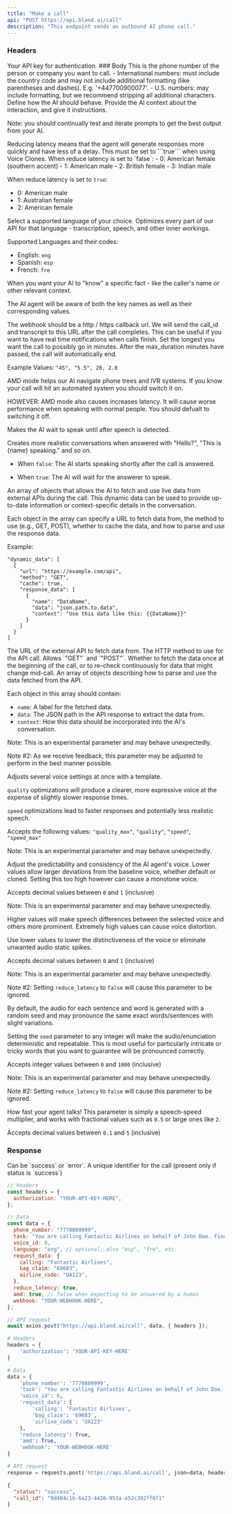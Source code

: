 ```yaml
---
title: "Make a call"
api: "POST https://api.bland.ai/call"
description: "This endpoint sends an outbound AI phone call."
---
```


### Headers

<ParamField header="authorization" type="string">
  Your API key for authentication.
</ParamField>
### Body

<ParamField body="phone_number" type="string" required>
  This is the phone number of the person or company you want to call. -
  International numbers: must include the country code and may not include
  additional formatting (like parentheses and dashes). E.g. '+447700900077'. -
  U.S. numbers: may include formatting, but we recommend stripping all
  additional characters.
</ParamField>

<ParamField body="task" type="string" required>
  Define how the AI should behave. Provide the AI context about the interaction, and give it instructions.

Note: you should continually test and iterate prompts to get the best output from your AI.

</ParamField>

<ParamField body="reduce_latency" type="boolean" default="true">
  Reducing latency means that the agent will generate responses more quickly and have less of a delay. This must be set to ```true``` when using Voice Clones.
</ParamField>

<ParamField body="voice_id" type="number" default="0">
  When reduce latency is set to `false`:
  - 0: American female (southern accent)
  - 1: American male 
  - 2: British female 
  - 3: Indian male

  When reduce latency is set to `true`:
  - 0: American male
  - 1: Australian female
  - 2: American female
</ParamField>

<ParamField body="language" type="string" default="eng">
  Select a supported language of your choice. 
  Optimizes every part of our API for that language - transcription, speech, and other inner workings.
  
  Supported Languages and their codes:
  - English: ```eng```
  - Spanish: ```esp```
  - French:  ```fre```
</ParamField>

<ParamField body="request_data" type="object">
  When you want your AI to "know" a specific fact - like the caller's
  name or other relevant context.

  The AI agent will be aware of both the key names as well as their corresponding values.
</ParamField>

<ParamField body="webhook" type="string">
  The webhook should be a http / https callback url. We will send the call_id
  and transcript to this URL after the call completes. This can be useful if you
  want to have real time notifications when calls finish.
</ParamField>

<ParamField body="max_duration" type="float or string" default="30">
  Set the longest you want the call to possibly go in minutes. After the max_duration minutes have passed, the call will automatically end.
  
  Example Values: ```"45", "5.5", 20, 2.8```
</ParamField>

<ParamField body="amd" type="boolean" default="false">
  AMD mode helps our AI navigate phone trees and IVR systems. If you know your call will hit an automated system you should switch it on. 
  
  HOWEVER: AMD mode also causes increases latency. It will cause worse performance when speaking with normal people. You should defualt to switching it off.
</ParamField>

<ParamField body="wait_for_greeting" type="boolean" default="false">
  Makes the AI wait to speak until after speech is detected. 
  
  Creates more realistic conversations when answered with "Hello?", "This is \{name\} speaking." and so on.
  
  - When ```false```: The AI starts speaking shortly after the call is answered. 
  
  - When ```true```: The AI will wait for the answerer to speak.
</ParamField>


<ParamField body="dynamic_data" type="array">
  An array of objects that allows the AI to fetch and use live data from external APIs during the call. This dynamic data can be used to provide up-to-date information or context-specific details in the conversation.

  Each object in the array can specify a URL to fetch data from, the method to use (e.g., GET, POST), whether to cache the data, and how to parse and use the response data.

  Example:
```
"dynamic_data": [
  {
    "url": "https://example.com/api",
    "method": "GET",
    "cache": true,
    "response_data": [
      {
        "name": "DataName",
        "data": "json.path.to.data",
        "context": "Use this data like this: {{DataName}}"
      }
    ]
  }
]
```
</ParamField>

<ParamField body="dynamic_data[i].url" type="string">
The URL of the external API to fetch data from.
</ParamField>

<ParamField body="dynamic_data[i].method" type="string">
The HTTP method to use for the API call. Allows `"GET"` and `"POST"`.
</ParamField>

<ParamField body="dynamic_data[i].cache" type="boolean">
Whether to fetch the data once at the beginning of the call, or to re-check continuously for data that might change mid-call.
</ParamField>

<ParamField body="dynamic_data[i].response_data" type="array">
An array of objects describing how to parse and use the data fetched from the API.

Each object in this array should contain:
- `name`: A label for the fetched data.
- `data`: The JSON path in the API response to extract the data from.
- `context`: How this data should be incorporated into the AI's conversation.
</ParamField>


<ParamField body="optimize_for" type="enum/string">
  Note: This is an experimental parameter and may behave unexpectedly.

  Note #2: As we receive feedback, this parameter may be adjusted to perform in the best manner possible.

  Adjusts several voice settings at once with a template. 
  
  `quality` optimizations will produce a clearer, more expressive voice at the expense of slightly slower response times.

  `speed` optimizations lead to faster responses and potentially less realistic speech.

  Accepts the following values: `"quality_max"`, `"quality"`, `"speed"`, `"speed_max"`
</ParamField>

<ParamField body="stability" default="0.8" type="float">
  Note: This is an experimental parameter and may behave unexpectedly.

  Adjust the predictability and consistency of the AI agent's voice. Lower values allow larger deviations from the baseline voice, whether default or cloned. Setting this too high however can cause a monotone voice.

  Accepts decimal values between `0` and `1` (inclusive)
</ParamField>

<ParamField body="similarity" default="0.6" type="float">
  Note: This is an experimental parameter and may behave unexpectedly.

  Higher values will make speech differences between the selected voice and others more prominent. Extremely high values can cause voice distortion.

  Use lower values to lower the distinctiveness of the voice or eliminate unwanted audio static spikes.

  Accepts decimal values between `0` and `1` (inclusive)
</ParamField>

<ParamField body="seed" type="integer">
  Note: This is an experimental parameter and may behave unexpectedly.
  
  Note #2: Setting `reduce_latency` to `false` will cause this parameter to be ignored.

  By default, the audio for each sentence and word is generated with a random seed and may pronounce the same exact words/sentences with slight variations.

  Setting the `seed` parameter to any integer will make the audio/enunciation deterministic and repeatable. This is most useful for particularly intricate or tricky words that you want to guarantee will be pronounced correctly.
  
  Accepts integer values between `0` and `1000` (inclusive)
</ParamField>

<ParamField body="speed" default="0.85" type="float">
  Note: This is an experimental parameter and may behave unexpectedly.
  
  Note #2: Setting `reduce_latency` to `false` will cause this parameter to be ignored.

  How fast your agent talks! This parameter is simply a speech-speed multiplier, and works with fractional values such as `0.5` or large ones like `2`.

  Accepts decimal values between `0.1` and `5` (inclusive)
</ParamField>

### Response

<ResponseField name="status" type="string">
  Can be `success` or `error`.
</ResponseField>

<ResponseField name="call_id" type="string">
  A unique identifier for the call (present only if status is `success`)
</ResponseField>

<RequestExample>

```javascript SendCall.js
// Headers
const headers = {
  authorization: "YOUR-API-KEY-HERE",
};

// Data
const data = {
  phone_number: "7778889999",
  task: "You are calling Fantastic Airlines on behalf of John Doe. Find out where John's Bags are located.",
  voice_id: 0,
  language: "eng", // optional, also "esp", "fre", etc.
  request_data: {
    calling: "Fantastic Airlines",
    bag_claim: "69683",
    airline_code: "UA123",
  },
  reduce_latency: true,
  amd: true, // false when expecting to be answered by a human
  webhook: "YOUR-WEBHOOK-HERE",
};

// API request
await axios.post("https://api.bland.ai/call", data, { headers });
```

```python SendCall.py
# Headers
headers = {
    'authorization': 'YOUR-API-KEY-HERE'
}

# Data
data = {
    'phone_number': '7778889999',
    'task': "You are calling Fantastic Airlines on behalf of John Doe. Find the location of out where John's Bags are located.",
    'voice_id': 0,
    'request_data': {
        'calling': 'Fantastic Airlines',
        'bag_claim': '69683',
        'airline_code': 'UA123'
    },
    'reduce_latency': True,
    'amd': True,
    'webhook': 'YOUR-WEBHOOK-HERE'
}

# API request
response = requests.post('https://api.bland.ai/call', json=data, headers=headers)
```

</RequestExample>

<ResponseExample>

```json Response
{
  "status": "success",
  "call_id": "9d404c1b-6a23-4426-953a-a52c392ff8f1"
}
```

</ResponseExample>
